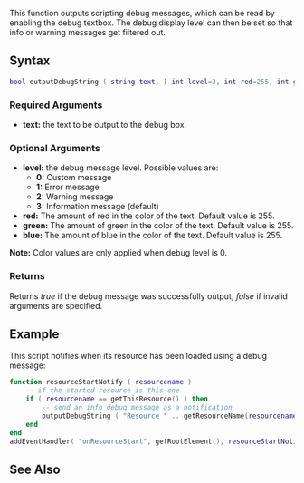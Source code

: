 {{Server client function}}

This function outputs scripting debug messages, which can be read by enabling the debug textbox. The debug display level can then be set so that info or warning messages get filtered out.

==Syntax== 
<syntaxhighlight lang="lua">
bool outputDebugString ( string text, [ int level=3, int red=255, int green=255, int blue=255 ] )             
</syntaxhighlight> 

===Required Arguments=== 
*'''text:''' the text to be output to the debug box.

===Optional Arguments=== 
{{OptionalArg}} 
*'''level:''' the debug message level. Possible values are:
**'''0:''' Custom message
**'''1:''' Error message
**'''2:''' Warning message
**'''3:''' Information message (default)
*'''red:''' The amount of red in the color of the text. Default value is 255.
*'''green:''' The amount of green in the color of the text. Default value is 255.
*'''blue:''' The amount of blue in the color of the text. Default value is 255. 
'''Note:''' Color values are only applied when debug level is 0.

===Returns===
Returns ''true'' if the debug message was successfully output, ''false'' if invalid arguments are specified.

==Example== 
<section name="Server" class="server" show="true">
This script notifies when its resource has been loaded using a debug message:
<syntaxhighlight lang="lua">
function resourceStartNotify ( resourcename )
	-- if the started resource is this one
	if ( resourcename == getThisResource() ) then
		-- send an info debug message as a notification
		outputDebugString ( "Resource " .. getResourceName(resourcename) .. " loaded." )
	end
end
addEventHandler( "onResourceStart", getRootElement(), resourceStartNotify )
</syntaxhighlight>
</section>

==See Also==
{{Server functions}}